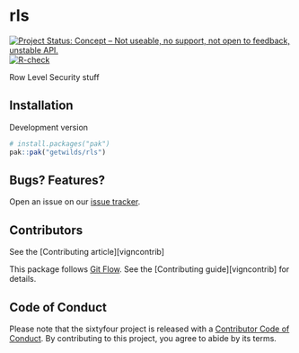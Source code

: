 <!-- Don't edit README.md! Edit README.Rmd, then run `make readme` -->

# rls

<!-- badges: start -->
[![Project Status: Concept – Not useable, no support, not open to feedback, unstable API.](https://getwilds.org/badges/badges/concept.svg)](https://getwilds.org/badges/#concept)
[![R-check](https://github.com/getwilds/rls/actions/workflows/R-check.yml/badge.svg)](https://github.com/getwilds/rls/actions/workflows/R-check.yml)
<!-- badges: end -->

Row Level Security stuff

## Installation

Development version

```r
# install.packages("pak")
pak::pak("getwilds/rls")
```

## Bugs? Features?

Open an issue on our [issue tracker](https://github.com/getwilds/sixtyfour/issues/).

## Contributors

See the [Contributing article][vigncontrib]

This package follows [Git Flow](https://nvie.com/posts/a-successful-git-branching-model/). See the [Contributing guide][vigncontrib] for details.

## Code of Conduct

Please note that the sixtyfour project is released with a [Contributor Code of Conduct](https://contributor-covenant.org/version/2/1/CODE_OF_CONDUCT.html). By contributing to this project, you agree to abide by its terms.
